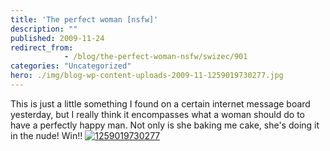 ```yaml
---
title: 'The perfect woman [nsfw]'
description: ""
published: 2009-11-24
redirect_from: 
            - /blog/the-perfect-woman-nsfw/swizec/901
categories: "Uncategorized"
hero: ./img/blog-wp-content-uploads-2009-11-1259019730277.jpg
---
```


This is just a little something I found on a certain internet message board yesterday, but I really think it encompasses what a woman should do to have a perfectly happy man. Not only is she baking me cake, she's doing it in the nude! Win!! [![1259019730277](./img/1259019730277cig919.jpeg "1259019730277")](./img/blog-wp-content-uploads-2009-11-1259019730277.jpg)
